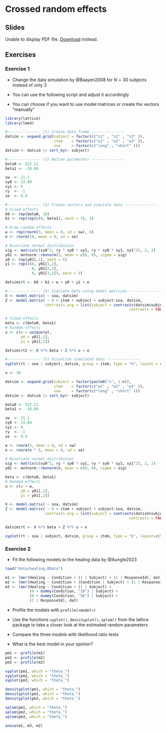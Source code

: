 # Crossed random effects

## Slides


```{=html}
<object data="slides/07_crossed_random/07_crossed_random.pdf" type="application/pdf" width="100%" height="500px">
  <p>
    Unable to display PDF file. <a href="slides/07_crossed_random/07_crossed_random.pdf">Download</a> instead.
  </p>
</object>
```

## Exercises

### Exercise 1 {-}

* Change the data simulation by @Baayen2008 for $N = 30$ subjects
  instead of only 3

* You can use the following script and adjust it accordingly

* You can choose if you want to use model matrices or create the vectors
  "manually"


```r
library(lattice)
library(lme4)

#--------------- (1) Create data frame ---------------
datsim <- expand.grid(subject = factor(c("s1" , "s2" , "s3" )),
                      item    = factor(c("w1" , "w2" , "w3" )),
                      soa     = factor(c("long" , "short" )))
datsim <- datsim |> sort_by(~ subject)

#--------------- (2) Define parameters ---------------
beta0 <- 522.11
beta1 <- -18.89

sw  <- 21.1
sy0 <- 23.89
sy1 <- 9
ry  <- -1
se  <- 9.9

#--------------- (3) Create vectors and simulate data ---------------
# Fixed effects
b0 <- rep(beta0, 18)
b1 <- rep(rep(c(0, beta1), each = 3), 3)

# Draw random effects
w <- rep(rnorm(3, mean = 0, sd = sw), 6)
e <- rnorm(18, mean = 0, sd = se)

# Bivariate normal distribution
sig <- matrix(c(sy0^2, ry * sy0 * sy1, ry * sy0 * sy1, sy1^2), 2, 2)
y01 <- mvtnorm::rmvnorm(3, mean = c(0, 0), sigma = sig)
y0 <- rep(y01[,1], each = 6)
y1 <- rep(c(0, y01[1,2],
            0, y01[2,2],
            0, y01[3,2]), each = 3)

datsim$rt <- b0 + b1 + w + y0 + y1 + e

#--------------- (4) Simulate data using model matrices ---------------
X <- model.matrix( ~ soa, datsim)
Z <- model.matrix( ~ 0 + item + subject + subject:soa, datsim,
                  contrasts.arg = list(subject = contrasts(datsim$subject,
                                                        contrasts = FALSE)))

# Fixed effects
beta <- c(beta0, beta1)
# Random effects
u <- c(w = unique(w),
       y0 = y01[,1],
       y1 = y01[,2])

datsim$rt2 <- X %*% beta + Z %*% u + e

#--------------- (5) Visualize simulated data ---------------
xyplot(rt ~ soa | subject, datsim, group = item, type = "b", layout = c(3, 1))
```


```r
n <- 30

datsim <- expand.grid(subject = factor(paste0("s", 1:n)),
                      item    = factor(c("w1" , "w2" , "w3" )),
                      soa     = factor(c("long" , "short" )))
datsim <- datsim |> sort_by(~ subject)

beta0 <- 522.11
beta1 <- -18.89

sw  <- 21.1
sy0 <- 23.89
sy1 <- 9
ry  <- -1
se  <- 9.9

w <- rnorm(3, mean = 0, sd = sw)
e <- rnorm(n * 6, mean = 0, sd = se)

# Bivariate normal distribution
sig <- matrix(c(sy0^2, ry * sy0 * sy1, ry * sy0 * sy1, sy1^2), 2, 2)
y01 <- mvtnorm::rmvnorm(n, mean = c(0, 0), sigma = sig)

beta <- c(beta0, beta1)
# Random effects
u <- c(w = w,
       y0 = y01[,1],
       y1 = y01[,2])

X <- model.matrix( ~ soa, datsim)
Z <- model.matrix( ~ 0 + item + subject + subject:soa, datsim,
                  contrasts.arg = list(subject = contrasts(datsim$subject,
                                                        contrasts = FALSE)))

datsim$rt <- X %*% beta + Z %*% u + e

xyplot(rt ~ soa | subject, datsim, group = item, type = "b", layout=c(5, 6))
```

### Exercise 2 {-}

* Fit the following models to the healing data by @Aungle2023

```r
load("data/healing.RData")

m1 <- lmer(Healing ~ Condition + (1 | Subject) + (1 | ResponseId), dat)
m2 <- lmer(Healing ~ Condition + (Condition | Subject) + (1 | ResponseId), dat)
m3 <- lmer(Healing ~ Condition + (1 | Subject) +
           (0 + dummy(Condition, "28") | Subject) +
           (0 + dummy(Condition, "56") | Subject) +
           (1 | ResponseId), dat)
```

* Profile the models with `profile(<model>)`

* Use the functions `xyplot()`, `densityplot()`, `splom()` from the lattice
  package to take a closer look at the estimated random parameters

* Compare the three models with likelihood ratio tests

* What is the best model in your opinion?


```r
pm1 <- profile(m1)
pm2 <- profile(m2)
pm3 <- profile(m3)

xyplot(pm1, which = "theta_")
xyplot(pm2, which = "theta_")
xyplot(pm3, which = "theta_")

densityplot(pm1, which = "theta_")
densityplot(pm2, which = "theta_")
densityplot(pm3, which = "theta_")

splom(pm1, which = "theta_")
splom(pm2, which = "theta_")
splom(pm3, which = "theta_")

anova(m1, m3, m2)
```
